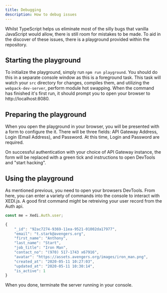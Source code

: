 ```yaml
---
title: Debugging
description: How to debug issues
---
```



Whilst TypeScript helps us eliminate most of the silly bugs that vanilla JavaScript would allow, there is still room for mistakes to be made. To aid in the discover of these issues, there is a playground provided within the repository.

## Starting the playground

To initialize the playground, simply run `npm run playground`. You should do this in a separate console window as this is a foreground task. This task will watch your `src` directory for changes, compiles them, and utilizing the `webpack-dev-server`, perform module hot swapping. When the command has finished it's first run, it should prompt you to open your browser to http://localhost:8080.

## Preparing the playground

When you open the playground in your browser, you will be presented with a form to configure the it. There will be three fields: API Gateway Address, Login (Email Address), and Password. At this time, Login and Password are required.

On successful authentication with your choice of API Gateway instance, the form will be replaced with a green tick and instructions to open DevTools and "start hacking".

## Using the playground

As mentioned previous, you need to open your browsers DevTools. From here, you can enter a variety of commands into the console to interact with XEDI.js. A good first command might be retreiving your user record from the <Link href="/usage/auth#user">Auth api</Link>.

```javascript
const me = Xedi.Auth.user;
```
```javascript
{
    "_id": "92ac7274-9369-11ea-9521-01002da17977",
    "email": "t.stark@avengers.org",
    "first_name": "Anthony",
    "last_name": "Start",
    "job_title": "Iron Man",
    "contact_no": "(970) 517-1743 x67916",
    "avatar": "https://assets.avengers.org/images/iron_man.png",
    "created_at": "2020-05-11 10:27:03",
    "updated_at": "2020-05-11 10:30:14",
    "is_active": 1
}
```

When you done, terminate the server running in your console.
